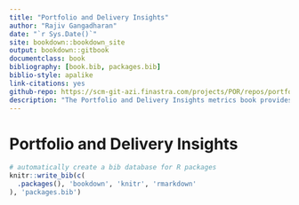 ```yaml
--- 
title: "Portfolio and Delivery Insights"
author: "Rajiv Gangadharan"
date: "`r Sys.Date()`"
site: bookdown::bookdown_site
output: bookdown::gitbook
documentclass: book
bibliography: [book.bib, packages.bib]
biblio-style: apalike
link-citations: yes
github-repo: https://scm-git-azi.finastra.com/projects/POR/repos/portfolio-insights
description: "The Portfolio and Delivery Insights metrics book provides a single communication platform for all analytical metrics"
---
```


# Portfolio and Delivery Insights


```r
# automatically create a bib database for R packages
knitr::write_bib(c(
  .packages(), 'bookdown', 'knitr', 'rmarkdown'
), 'packages.bib')
```
